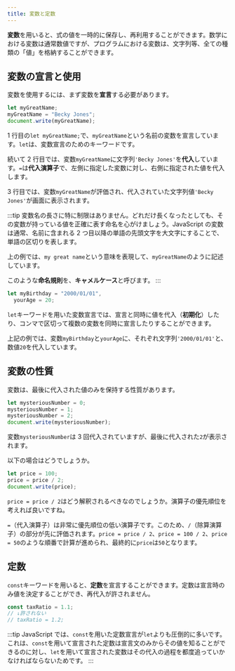 ```yaml
---
title: 変数と定数
---
```


**変数**を用いると、式の値を一時的に保存し、再利用することができます。数学における変数は通常数値ですが、プログラムにおける変数は、文字列等、全ての種類の「値」を格納することができます。

## 変数の宣言と使用

変数を使用するには、まず変数を**宣言**する必要があります。

```js
let myGreatName;
myGreatName = "Becky Jones";
document.write(myGreatName);
```

1 行目の`let myGreatName;`で、`myGreatName`という名前の変数を宣言しています。`let`は、変数宣言のためのキーワードです。

続いて 2 行目では、変数`myGreatName`に文字列`'Becky Jones'`を**代入**しています。`=`は**代入演算子**で、左側に指定した変数に対し、右側に指定された値を代入します。

3 行目では、変数`myGreatName`が評価され、代入されていた文字列値`'Becky Jones'`が画面に表示されます。

:::tip
変数名の長さに特に制限はありません。どれだけ長くなったとしても、その変数が持っている値を正確に表す命名を心がけましょう。JavaScript の変数は通常、名前に含まれる 2 つ目以降の単語の先頭文字を大文字にすることで、単語の区切りを表します。

上の例では、`my great name`という意味を表現して、`myGreatName`のように記述しています。

このような**命名規則**を、**キャメルケース**と呼びます。
:::

```js
let myBirthday = "2000/01/01",
  yourAge = 20;
```

`let`キーワードを用いた変数宣言では、宣言と同時に値を代入（**初期化**）したり、コンマで区切って複数の変数を同時に宣言したりすることができます。

上記の例では、変数`myBirthday`と`yourAge`に、それぞれ文字列`'2000/01/01'`と、数値`20`を代入しています。

## 変数の性質

変数は、最後に代入された値のみを保持する性質があります。

```js
let mysteriousNumber = 0;
mysteriousNumber = 1;
mysteriousNumber = 2;
document.write(mysteriousNumber);
```

変数`mysteriousNumber`は 3 回代入されていますが、最後に代入された`2`が表示されます。

以下の場合はどうでしょうか。

```js
let price = 100;
price = price / 2;
document.write(price);
```

`price = price / 2`はどう解釈されるべきなのでしょうか。演算子の優先順位を考えれば良いですね。

`=`（代入演算子）は非常に優先順位の低い演算子です。このため、`/`（除算演算子）の部分が先に評価されます。`price = price / 2`、`price = 100 / 2`、`price = 50`のような順番で計算が進められ、最終的に`price`は`50`となります。

## 定数

`const`キーワードを用いると、**定数**を宣言することができます。定数は宣言時のみ値を決定することができ、再代入が許されません。

```js
const taxRatio = 1.1;
// ↓許されない
// taxRatio = 1.2;
```

:::tip
JavaScript では、`const`を用いた定数宣言が`let`よりも圧倒的に多いです。これは、`const`を用いて宣言された定数は宣言文のみからその値を知ることができるのに対し、`let`を用いて宣言された変数はその代入の過程を都度追っていかなければならないためです。
:::
